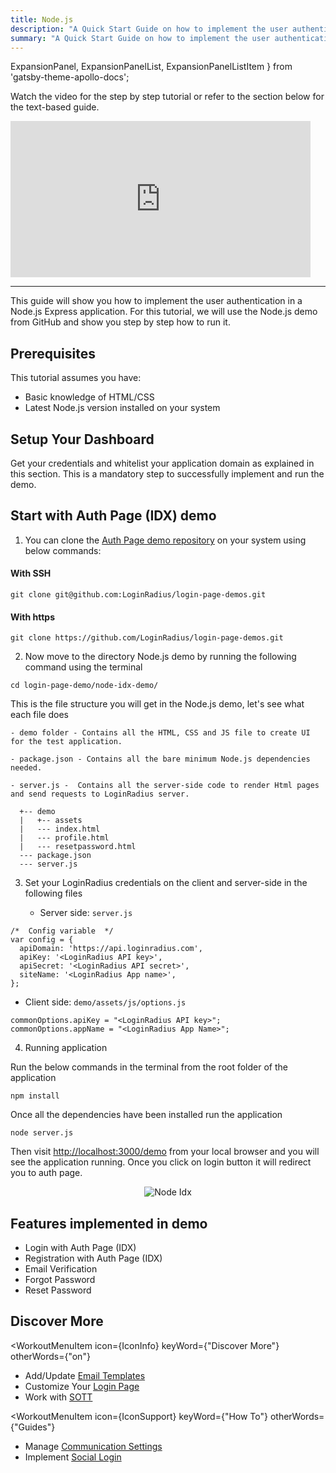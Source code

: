 ```yaml
---
title: Node.js
description: "A Quick Start Guide on how to implement the user authentication in a Node.js Express application."
summary: "A Quick Start Guide on how to implement the user authentication in a Node.js Express application."
---
```


  ExpansionPanel,
  ExpansionPanelList,
  ExpansionPanelListItem
} from 'gatsby-theme-apollo-docs';


Watch the video for the step by step tutorial or refer to the section below for the text-based guide.

<iframe width="480" height="250" src="https://www.youtube.com/embed/efM46qNSaeg" frameborder="0" allow="accelerometer; autoplay; clipboard-write; encrypted-media; gyroscope; picture-in-picture" allowfullscreen></iframe>

<hr/>

This guide will show you how to implement the user authentication in a Node.js Express application. For this tutorial, we will use the Node.js demo from GitHub and show you step by step how to run it.

## Prerequisites

This tutorial assumes you have:

- Basic knowledge of HTML/CSS
- Latest Node.js version installed on your system

## Setup Your Dashboard

Get your credentials and whitelist your application domain as explained in this section. This is a mandatory step to successfully implement and run the demo.


<ExpansionPanel title="Click here to view details">
<Setup />
</ExpansionPanel>

## Start with Auth Page (IDX) demo

1. You can clone the [Auth Page demo repository](https://github.com/LoginRadius/login-page-demos) on your system using below commands:

  #### With SSH

  ```
  git clone git@github.com:LoginRadius/login-page-demos.git
  ```

  #### With https

  ```
  git clone https://github.com/LoginRadius/login-page-demos.git
  ```
2. Now move to the directory Node.js demo by running the following command using the terminal

  ```
  cd login-page-demo/node-idx-demo/
  ```

   This is the file structure you will get in the Node.js demo, let's see what each file does

    - demo folder - Contains all the HTML, CSS and JS file to create UI for the test application.

    - package.json - Contains all the bare minimum Node.js dependencies needed.

    - server.js -  Contains all the server-side code to render Html pages and send requests to LoginRadius server.

  ```
    +-- demo
    |   +-- assets
    |   --- index.html
    |   --- profile.html
    |   --- resetpassword.html
    --- package.json
    --- server.js
   ```

3. Set your LoginRadius credentials on the client and server-side in the following files

   - Server side: `server.js`

  ```JS
  /*  Config variable  */
  var config = {
    apiDomain: 'https://api.loginradius.com',
    apiKey: '<LoginRadius API key>',
    apiSecret: '<LoginRadius API secret>',
    siteName: '<LoginRadius App name>',
  };
  ```

   - Client side: `demo/assets/js/options.js`

  ``` JS
  commonOptions.apiKey = "<LoginRadius API key>";
  commonOptions.appName = "<LoginRadius App Name>";
  ```

4. Running application 

  Run the below commands in the terminal from the root folder of the application

  ``` JS
  npm install
  ```

  Once all the dependencies have been installed run the application

  ``` JS
  node server.js
  ```
  Then visit [http://localhost:3000/demo](http://localhost:3000/demo) from your local browser and you will see the application running. Once you click on login button it will redirect you to auth page.

  <div style="text-align:center">
    <img src="../assets/node_idx.jpg" alt="Node Idx" />
  </div>

## Features implemented in demo
- Login with Auth Page (IDX)
- Registration with Auth Page (IDX)
- Email Verification
- Forgot Password
- Reset Password

## Discover More 


<MenuWrapper>

<WorkoutMenuItem
  icon={IconInfo}
  keyWord={"Discover More"}
  otherWords={"on"}
>

* Add/Update [Email Templates](/howto/manage-email-password-login/)
* Customize Your [Login Page](/howto/authentication-theme/)
* Work with [SOTT](/howto/work-with-sott/)

</WorkoutMenuItem>

<WorkoutMenuItem
  icon={IconSupport}
  keyWord={"How To"}
  otherWords={"Guides"}
>

* Manage [Communication Settings](/howto/manage-communication-settings/)
* Implement [Social Login](/howto/social-login/)

</WorkoutMenuItem>

</MenuWrapper>

